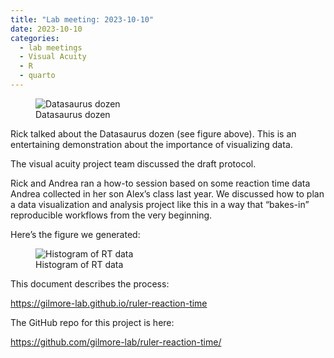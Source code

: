```yaml
---
title: "Lab meeting: 2023-10-10"
date: 2023-10-10
categories:
  - lab meetings
  - Visual Acuity
  - R
  - quarto
---
```


![Datasaurus dozen](https://damassets.autodesk.net/content/dam/autodesk/research/publications-assets/gifs/same-stats-different-graphs/DinoSequentialSmaller.gif)

Rick talked about the Datasaurus dozen (see figure above).
This is an entertaining demonstration about the importance of visualizing data.

The visual acuity project team discussed the draft protocol.

Rick and Andrea ran a how-to session based on some reaction time data Andrea collected in her son Alex's class last year.
We discussed how to plan a data visualization and analysis project like this in a way that "bakes-in" reproducible workflows from the very beginning.

Here's the figure we generated:

![Histogram of RT data](https://gilmore-lab.github.io/ruler-reaction-time/index_files/figure-html/unnamed-chunk-5-1.png)

This document describes the process:

<https://gilmore-lab.github.io/ruler-reaction-time>

The GitHub repo for this project is here:

<https://github.com/gilmore-lab/ruler-reaction-time/>
  